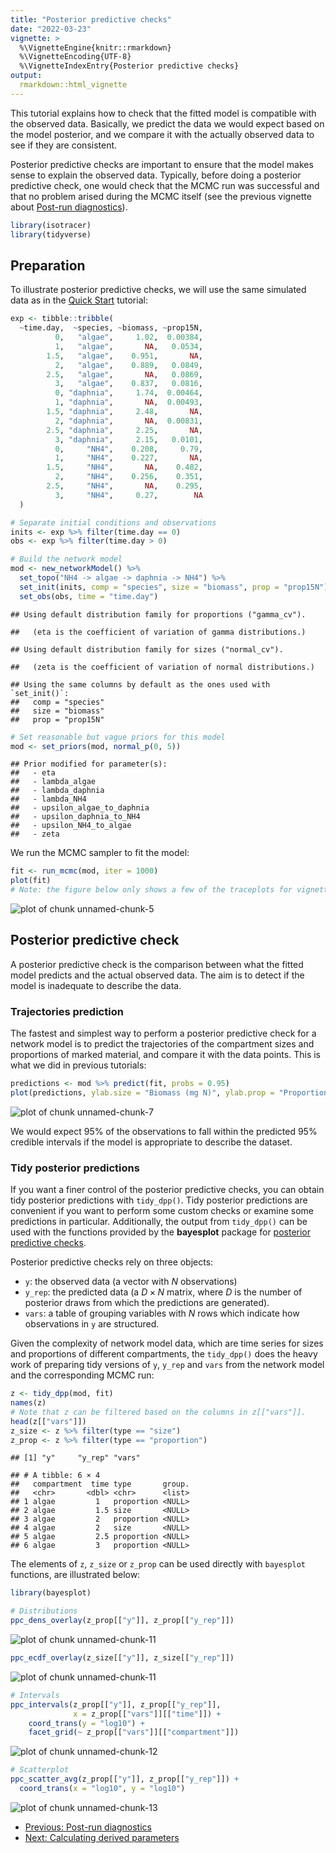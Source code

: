 ```yaml
---
title: "Posterior predictive checks"
date: "2022-03-23"
vignette: >
  %\VignetteEngine{knitr::rmarkdown}
  %\VignetteEncoding{UTF-8}
  %\VignetteIndexEntry{Posterior predictive checks}
output:
  rmarkdown::html_vignette
---
```




This tutorial explains how to check that the fitted model is compatible with the observed data. Basically, we predict the data we would expect based on the model posterior, and we compare it with the actually observed data to see if they are consistent.

Posterior predictive checks are important to ensure that the model makes sense to explain the observed data. Typically, before doing a posterior predictive check, one would check that the MCMC run was successful and that no problem arised during the MCMC itself (see the previous vignette about [Post-run diagnostics](tutorial-090-post-run-analyses.html)).


```r
library(isotracer)
library(tidyverse)
```

## Preparation

To illustrate posterior predictive checks, we will use the same simulated data as in the [Quick Start](tutorial-010-quick-start.html) tutorial:


```r
exp <- tibble::tribble(
  ~time.day,  ~species, ~biomass, ~prop15N,
          0,   "algae",     1.02,  0.00384,
          1,   "algae",       NA,   0.0534,
        1.5,   "algae",    0.951,       NA,
          2,   "algae",    0.889,   0.0849,
        2.5,   "algae",       NA,   0.0869,
          3,   "algae",    0.837,   0.0816,
          0, "daphnia",     1.74,  0.00464,
          1, "daphnia",       NA,  0.00493,
        1.5, "daphnia",     2.48,       NA,
          2, "daphnia",       NA,  0.00831,
        2.5, "daphnia",     2.25,       NA,
          3, "daphnia",     2.15,   0.0101,
          0,     "NH4",    0.208,     0.79,
          1,     "NH4",    0.227,       NA,
        1.5,     "NH4",       NA,    0.482,
          2,     "NH4",    0.256,    0.351,
        2.5,     "NH4",       NA,    0.295,
          3,     "NH4",     0.27,        NA
  )

# Separate initial conditions and observations
inits <- exp %>% filter(time.day == 0)
obs <- exp %>% filter(time.day > 0)

# Build the network model
mod <- new_networkModel() %>%
  set_topo("NH4 -> algae -> daphnia -> NH4") %>%
  set_init(inits, comp = "species", size = "biomass", prop = "prop15N") %>%
  set_obs(obs, time = "time.day")
```

```
## Using default distribution family for proportions ("gamma_cv").
```

```
##   (eta is the coefficient of variation of gamma distributions.)
```

```
## Using default distribution family for sizes ("normal_cv").
```

```
##   (zeta is the coefficient of variation of normal distributions.)
```

```
## Using the same columns by default as the ones used with `set_init()`:
##   comp = "species"
##   size = "biomass"
##   prop = "prop15N"
```

```r
# Set reasonable but vague priors for this model
mod <- set_priors(mod, normal_p(0, 5))
```

```
## Prior modified for parameter(s): 
##   - eta
##   - lambda_algae
##   - lambda_daphnia
##   - lambda_NH4
##   - upsilon_algae_to_daphnia
##   - upsilon_daphnia_to_NH4
##   - upsilon_NH4_to_algae
##   - zeta
```

We run the MCMC sampler to fit the model:


```r
fit <- run_mcmc(mod, iter = 1000)
plot(fit)
# Note: the figure below only shows a few of the traceplots for vignette concision
```

<img src="figures/z-fig-100-unnamed-chunk-5-1.png" title="plot of chunk unnamed-chunk-5" alt="plot of chunk unnamed-chunk-5" style="display: block; margin: auto;" />

## Posterior predictive check

A posterior predictive check is the comparison between what the fitted model predicts and the actual observed data. The aim is to detect if the model is inadequate to describe the data.

### Trajectories prediction

The fastest and simplest way to perform a posterior predictive check for a network model is to predict the trajectories of the compartment sizes and proportions of marked material, and compare it with the data points. This is what we did in previous tutorials:


```r
predictions <- mod %>% predict(fit, probs = 0.95)
plot(predictions, ylab.size = "Biomass (mg N)", ylab.prop = "Proportion 15N")
```

<img src="figures/z-fig-100-unnamed-chunk-7-1.png" title="plot of chunk unnamed-chunk-7" alt="plot of chunk unnamed-chunk-7" style="display: block; margin: auto;" />

We would expect 95% of the observations to fall within the predicted 95% credible intervals if the model is appropriate to describe the dataset.

### Tidy posterior predictions

If you want a finer control of the posterior predictive checks, you can obtain tidy posterior predictions with `tidy_dpp()`. Tidy posterior predictions are convenient if you want to perform some custom checks or examine some predictions in particular. Additionally, the output from `tidy_dpp()` can be used with the functions provided by the **bayesplot** package for [posterior predictive checks](https://mc-stan.org/bayesplot/reference/PPC-overview.html).

Posterior predictive checks rely on three objects:

- `y`: the observed data (a vector with $N$ observations)
- `y_rep`: the predicted data (a $D \times N$ matrix, where $D$ is the number of posterior draws from which the predictions are generated).
- `vars`: a table of grouping variables with $N$ rows which indicate how observations in `y` are structured.

Given the complexity of network model data, which are time series for sizes and proportions of different compartments, the `tidy_dpp()` does the heavy work of preparing tidy versions of `y`, `y_rep` and `vars` from the network model and the corresponding MCMC run:


```r
z <- tidy_dpp(mod, fit)
names(z)
# Note that z can be filtered based on the columns in z[["vars"]].
head(z[["vars"]])
z_size <- z %>% filter(type == "size")
z_prop <- z %>% filter(type == "proportion")
```


```
## [1] "y"     "y_rep" "vars"
```

```
## # A tibble: 6 × 4
##   compartment  time type       group.
##   <chr>       <dbl> <chr>      <list>
## 1 algae         1   proportion <NULL>
## 2 algae         1.5 size       <NULL>
## 3 algae         2   proportion <NULL>
## 4 algae         2   size       <NULL>
## 5 algae         2.5 proportion <NULL>
## 6 algae         3   proportion <NULL>
```

The elements of `z`, `z_size` or `z_prop` can be used directly with `bayesplot` functions, are illustrated below:


```r
library(bayesplot)
```


```r
# Distributions
ppc_dens_overlay(z_prop[["y"]], z_prop[["y_rep"]])
```

<img src="figures/z-fig-100-unnamed-chunk-11-1.png" title="plot of chunk unnamed-chunk-11" alt="plot of chunk unnamed-chunk-11" style="display: block; margin: auto;" />

```r
ppc_ecdf_overlay(z_size[["y"]], z_size[["y_rep"]])
```

<img src="figures/z-fig-100-unnamed-chunk-11-2.png" title="plot of chunk unnamed-chunk-11" alt="plot of chunk unnamed-chunk-11" style="display: block; margin: auto;" />


```r
# Intervals
ppc_intervals(z_prop[["y"]], z_prop[["y_rep"]],
              x = z_prop[["vars"]][["time"]]) +
    coord_trans(y = "log10") +
    facet_grid(~ z_prop[["vars"]][["compartment"]])
```

<img src="figures/z-fig-100-unnamed-chunk-12-1.png" title="plot of chunk unnamed-chunk-12" alt="plot of chunk unnamed-chunk-12" style="display: block; margin: auto;" />


```r
# Scatterplot
ppc_scatter_avg(z_prop[["y"]], z_prop[["y_rep"]]) +
  coord_trans(x = "log10", y = "log10")
```

<img src="figures/z-fig-100-unnamed-chunk-13-1.png" title="plot of chunk unnamed-chunk-13" alt="plot of chunk unnamed-chunk-13" style="display: block; margin: auto;" />

<nav aria-label="Page navigation">
 <ul class="pagination justify-content-end">
  <li class="page-item"><a class="page-link" href="tutorial-090-post-run-analyses.html">Previous: Post-run diagnostics</a></li>
  <li class="page-item"><a class="page-link" href="tutorial-110-derived-parameters.html">Next: Calculating derived parameters</a></li>
 </ul>
</nav>
